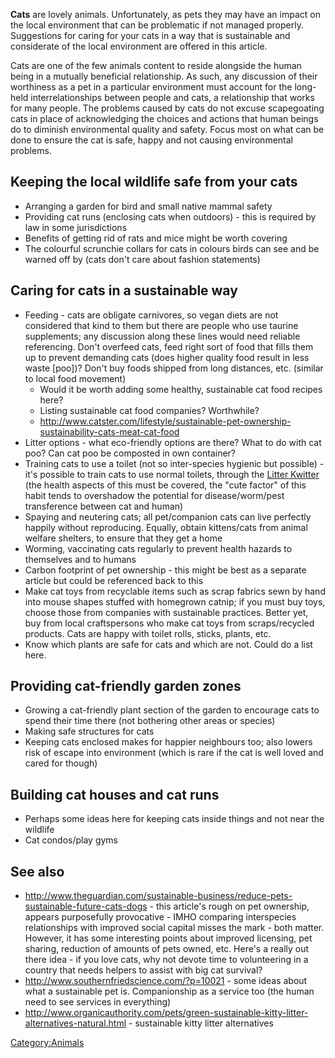 '''Cats''' are lovely animals. Unfortunately, as pets they may have an impact on the local environment that can be problematic if not managed properly. Suggestions for caring for your cats in a way that is sustainable and considerate of the local environment are offered in this article.

Cats are one of the few animals content to reside alongside the human being in a mutually beneficial relationship. As such, any discussion of their worthiness as a pet in a particular environment must account for the long-held interrelationships between people and cats, a relationship that works for many people. The problems caused by cats do not excuse scapegoating cats in place of acknowledging the choices and actions that human beings do to diminish environmental quality and safety. Focus most on what can be done to ensure the cat is safe, happy and not causing environmental problems.

== Keeping the local wildlife safe from your cats ==

*Arranging a garden for bird and small native mammal safety
*Providing cat runs (enclosing cats when outdoors) - this is required by law in some jurisdictions
*Benefits of getting rid of rats and mice might be worth covering
*The colourful scrunchie collars for cats in colours birds can see and be warned off by (cats don't care about fashion statements)

== Caring for cats in a sustainable way ==

*Feeding - cats are obligate carnivores, so vegan diets are not considered that kind to them but there are people who use taurine supplements; any discussion along these lines would need reliable referencing. Don't overfeed cats, feed right sort of food that fills them up to prevent demanding cats (does higher quality food result in less waste [poo])? Don't buy foods shipped from long distances, etc. (similar to local food movement)
**Would it be worth adding some healthy, sustainable cat food recipes here?
**Listing sustainable cat food companies? Worthwhile?
**http://www.catster.com/lifestyle/sustainable-pet-ownership-sustainability-cats-meat-cat-food
*Litter options - what eco-friendly options are there? What to do with cat poo? Can cat poo be composted in own container?
*Training cats to use a toilet (not so inter-species hygienic but possible) - it's possible to train cats to use normal toilets, through the [http://www.litterkwitter.com/ Litter Kwitter] (the health aspects of this must be covered, the "cute factor" of this habit tends to overshadow the potential for disease/worm/pest transference between cat and human)
*Spaying and neutering cats; all pet/companion cats can live perfectly happily without reproducing. Equally, obtain kittens/cats from animal welfare shelters, to ensure that they get a home
*Worming, vaccinating cats regularly to prevent health hazards to themselves and to humans
*Carbon footprint of pet ownership - this might be best as a separate article but could be referenced back to this
*Make cat toys from recyclable items such as scrap fabrics sewn by hand into mouse shapes stuffed with homegrown catnip; if you must buy toys, choose those from companies with sustainable practices. Better yet, buy from local craftspersons who make cat toys from scraps/recycled products. Cats are happy with toilet rolls, sticks, plants, etc.
*Know which plants are safe for cats and which are not. Could do a list here.

== Providing cat-friendly garden zones ==

*Growing a cat-friendly plant section of the garden to encourage cats to spend their time there (not bothering other areas or species)
*Making safe structures for cats
*Keeping cats enclosed makes for happier neighbours too; also lowers risk of escape into environment (which is rare if the cat is well loved and cared for though)

== Building cat houses and cat runs ==

*Perhaps some ideas here for keeping cats inside things and not near the wildlife
*Cat condos/play gyms

== See also ==
*http://www.theguardian.com/sustainable-business/reduce-pets-sustainable-future-cats-dogs - this article's rough on pet ownership, appears purposefully provocative - IMHO comparing interspecies relationships with improved social capital misses the mark - both matter. However, it has some interesting points about improved licensing, pet sharing, reduction of amounts of pets owned, etc. Here's a really out there idea - if you love cats, why not devote time to volunteering in a country that needs helpers to assist with big cat survival?
*http://www.southernfriedscience.com/?p=10021 - some ideas about what a sustainable pet is. Companionship as a service too (the human need to see services in everything)
*http://www.organicauthority.com/pets/green-sustainable-kitty-litter-alternatives-natural.html - sustainable kitty litter alternatives 


{{stub}}
[[Category:Animals]]